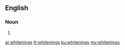 ==English==

===Noun===
{{head|en}}

# {{plural of|whitening}}

[[ar:whitenings]]
[[fr:whitenings]]
[[ku:whitenings]]
[[my:whitenings]]